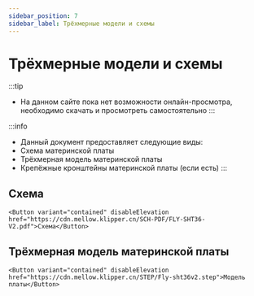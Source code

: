 ```yaml
---
sidebar_position: 7
sidebar_label: Трёхмерные модели и схемы
---
```




# Трёхмерные модели и схемы


:::tip
* На данном сайте пока нет возможности онлайн-просмотра, необходимо скачать и просмотреть самостоятельно
:::

:::info
* Данный документ предоставляет следующие виды:
* Схема материнской платы
* Трёхмерная модель материнской платы
* Крепёжные кронштейны материнской платы (если есть)
:::

## Схема

    <Button variant="contained" disableElevation href="https://cdn.mellow.klipper.cn/SCH-PDF/FLY-SHT36-V2.pdf">Схема</Button>


## Трёхмерная модель материнской платы

    <Button variant="contained" disableElevation href="https://cdn.mellow.klipper.cn/STEP/Fly-sht36v2.step">Модель платы</Button>

